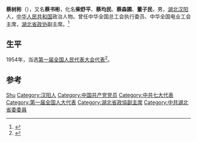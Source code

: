 '''蔡树彬'''（{{bd|1894年||1964年}}），又名'''蔡书彬'''，化名'''柴舒平'''、'''蔡均民'''、'''蔡森圃'''、'''董子民'''，男，[[湖北|湖北]][[汉阳|汉阳]]人，[[中华人民共和国|中华人民共和国]]政治人物。曾任中华全国总工会执行委员、中华全国电业工会主席，[[湖北省政协|湖北省政协]]副主席。<ref>{{Cite book|title=中华人民共和国职官志|author=何虎生, 李耀东, 向常福主编|publisher=中国社会出版社|year=2003|isbn=9787800883934|location=北京|pages=}}</ref>

== 生平 ==
1954年，当选[[第一届全国人民代表大会代表名单|第一届全国人民代表大会代表]]<ref>{{cite book|author=全国人民代表大会常务委员会办公厅|title=中华人民共和国第一届全国人民代表大会代表名单|year=1955年|publisher=全国人民代表大会常务委员会办公厅|url=http://book.ucdrs.superlib.net/views/specific/2929/bookDetail.jsp?dxNumber=000005772167&d=546843D0AE2464CD1C95896344A85614&fenlei=04070402|access-date=2015-01-25|archive-date=2019-01-24|archive-url=https://web.archive.org/web/20190124105450/http://book.ucdrs.superlib.net/views/specific/2929/bookDetail.jsp?dxNumber=000005772167&d=546843D0AE2464CD1C95896344A85614&fenlei=04070402|dead-url=no}}</ref>。

== 参考 ==
{{reflist}}

{{中国政治人物小作品}}

{{Authority control}}
{{DEFAULTSORT:Cai蔡}}
[[Category:蔡姓|Shu]]
[[Category:汉阳人|Category:汉阳人]]
[[Category:中国共产党党员|Category:中国共产党党员]]
[[Category:中共七大代表|Category:中共七大代表]]
[[Category:第一届全国人大代表|Category:第一届全国人大代表]]
[[Category:湖北省政協副主席|Category:湖北省政協副主席]]
[[Category:中共湖北省委委員|Category:中共湖北省委委員]]